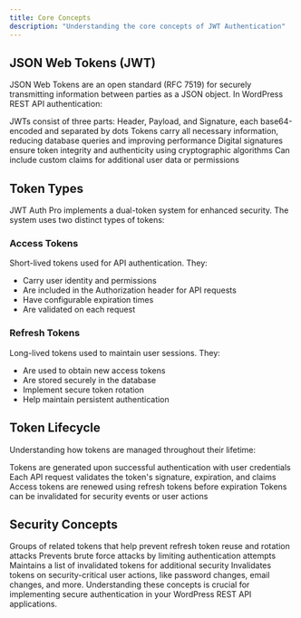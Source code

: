 ```yaml
---
title: Core Concepts
description: "Understanding the core concepts of JWT Authentication"
---
```


## JSON Web Tokens (JWT)

JSON Web Tokens are an open standard (RFC 7519) for securely transmitting information between parties as a JSON object. In WordPress REST API authentication:

<CardGroup cols={2}>
  <Card title="Structure" icon="layer-group">
    JWTs consist of three parts: Header, Payload, and Signature, each base64-encoded and separated by dots
  </Card>
  <Card title="Stateless" icon="cloud">
    Tokens carry all necessary information, reducing database queries and improving performance
  </Card>
  <Card title="Secure" icon="shield-halved">
    Digital signatures ensure token integrity and authenticity using cryptographic algorithms
  </Card>
  <Card title="Flexible" icon="puzzle-piece">
    Can include custom claims for additional user data or permissions
  </Card>
</CardGroup>

## Token Types

JWT Auth Pro implements a dual-token system for enhanced security. The system uses two distinct types of tokens:

### Access Tokens
Short-lived tokens used for API authentication. They:
- Carry user identity and permissions
- Are included in the Authorization header for API requests
- Have configurable expiration times
- Are validated on each request

### Refresh Tokens
Long-lived tokens used to maintain user sessions. They:
- Are used to obtain new access tokens
- Are stored securely in the database
- Implement secure token rotation
- Help maintain persistent authentication

## Token Lifecycle

Understanding how tokens are managed throughout their lifetime:

<Steps>
  <Step title="Creation">
    Tokens are generated upon successful authentication with user credentials
  </Step>
  <Step title="Validation">
    Each API request validates the token's signature, expiration, and claims
  </Step>
  <Step title="Refresh">
    Access tokens are renewed using refresh tokens before expiration
  </Step>
  <Step title="Revocation">
    Tokens can be invalidated for security events or user actions
  </Step>
</Steps>

## Security Concepts

<CardGroup cols={2}>
  <Card title="Token Families" icon="diagram-project">
    Groups of related tokens that help prevent refresh token reuse and rotation attacks
  </Card>
  <Card title="Rate Limiting" icon="gauge-high">
    Prevents brute force attacks by limiting authentication attempts
  </Card>
  <Card title="Token Blacklisting" icon="ban">
    Maintains a list of invalidated tokens for additional security
  </Card>
  <Card title="Automatic Revocation" icon="rotate">
    Invalidates tokens on security-critical user actions, like password changes, email changes, and more.
  </Card>
</CardGroup>

<Note>
  Understanding these concepts is crucial for implementing secure authentication in your WordPress REST API applications.
</Note>
